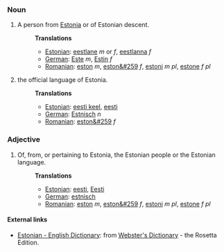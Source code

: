 ===Noun===
#A person from [[Estonia]] or of Estonian descent.
#:'''Translations'''
#:*[[Estonian]]: [[eestlane]] ''m'' or ''f'', [[eestlanna]] ''f''
#:*[[German]]: [[Este]] ''m'', [[Estin]] ''f''
#:*[[Romanian]]: [[eston]] ''m'', [[eston&#259]] ''f'', [[estoni]] ''m pl'', [[estone]] ''f pl''
#the official language of Estonia.
#:'''Translations'''
#:*[[Estonian]]: [[eesti keel]], [[eesti]]
#:*[[German]]: [[Estnisch]] ''n''
#:*[[Romanian]]: [[eston&#259]] ''f''

===Adjective===
#Of, from, or pertaining to Estonia, the Estonian people or the Estonian language.
#:'''Translations'''
#:*[[Estonian]]: [[eesti]], [[Eesti]]
#:*[[German]]: [[estnisch]]
#:*[[Romanian]]: [[eston]] ''m'', [[eston&#259]] ''f'', [[estoni]] ''m pl'', [[estone]] ''f pl''

==== External links====
*[http://www.websters-online-dictionary.org/definition/Estonian-english/ Estonian - English Dictionary]: from [http://www.websters-online-dictionary.org/ Webster's Dictionary] - the Rosetta Edition.